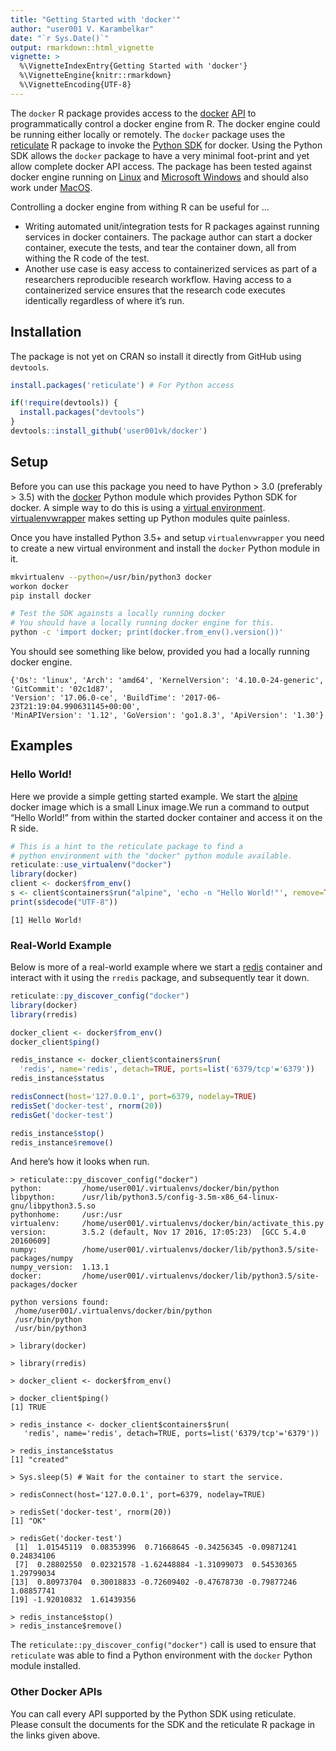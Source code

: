 ```yaml
---
title: "Getting Started with 'docker'"
author: "user001 V. Karambelkar"
date: "`r Sys.Date()`"
output: rmarkdown::html_vignette
vignette: >
  %\VignetteIndexEntry{Getting Started with 'docker'}
  %\VignetteEngine{knitr::rmarkdown}
  %\VignetteEncoding{UTF-8}
---
```


The `docker` R package provides access to the [docker](https://www.docker.com/) [API](https://docs.docker.com/engine/api/) to programmatically control a docker engine from R. The docker engine could be running either locally or remotely. The `docker` package uses the [reticulate](https://rstudio.github.io/reticulate/) R package to invoke the [Python SDK](https://docker-py.readthedocs.io/en/stable/) for docker. Using the Python SDK allows the `docker` package to have a very minimal foot-print and yet allow complete docker API access. The package has been tested against docker engine running on [Linux](https://www.docker.com/docker-ubuntu) and [Microsoft Windows](https://www.docker.com/docker-windows) and should also work under [MacOS](https://www.docker.com/docker-mac).

Controlling a docker engine from withing R can be useful for ...

- Writing automated unit/integration tests for R packages against running services in docker containers. The package author can start a docker container, execute the tests, and tear the container down, all from withing the R code of the test.
- Another use case is easy access to containerized services as part of a researchers reproducible research workflow. Having access to a containerized service ensures that the research code executes identically regardless of where it's run.

## Installation

The package is not yet on CRAN so install it directly from GitHub using `devtools`.

```r

install.packages('reticulate') # For Python access

if(!require(devtools)) {
  install.packages("devtools")
}
devtools::install_github('user001vk/docker')
```

## Setup

Before you can use this package you need to have Python > 3.0 (preferably > 3.5) with the [docker](https://docker-py.readthedocs.io/en/stable/index.html) Python module which provides Python SDK for docker. A simple way to do this is using a [virtual environment](http://docs.python-guide.org/en/latest/dev/virtualenvs/). [virtualenvwrapper](http://docs.python-guide.org/en/latest/dev/virtualenvs/#virtualenvwrapper) makes setting up Python modules quite painless.

Once you have installed Python 3.5+ and setup `virtualenvwrapper` you need to create a new virtual environment and install the `docker` Python module in it.

```bash
mkvirtualenv --python=/usr/bin/python3 docker
workon docker
pip install docker

# Test the SDK againsts a locally running docker
# You should have a locally running docker engine for this.
python -c 'import docker; print(docker.from_env().version())'
```

You should see something like below, provided you had a locally running docker engine.

```
{'Os': 'linux', 'Arch': 'amd64', 'KernelVersion': '4.10.0-24-generic', 'GitCommit': '02c1d87',
'Version': '17.06.0-ce', 'BuildTime': '2017-06-23T21:19:04.990631145+00:00',
'MinAPIVersion': '1.12', 'GoVersion': 'go1.8.3', 'ApiVersion': '1.30'}
```

## Examples

### Hello World!

Here we provide a simple getting started example. We start the [alpine](https://store.docker.com/images/alpine) docker image which is a small Linux image.We run a command to output "Hello World!" from within the started docker container and access it on the R side. 

```r
# This is a hint to the reticulate package to find a
# python environment with the "docker" python module available.
reticulate::use_virtualenv("docker")
library(docker)
client <- docker$from_env()
s <- client$containers$run("alpine", 'echo -n "Hello World!"', remove=TRUE)
print(s$decode("UTF-8"))
```

```
[1] Hello World!

```


### Real-World Example

Below is more of a real-world example where we start a [redis](https://redis.io/) container and interact with it using the `rredis` package, and subsequently tear it down.

```r
reticulate::py_discover_config("docker")
library(docker)
library(rredis)

docker_client <- docker$from_env()
docker_client$ping()

redis_instance <- docker_client$containers$run(
  'redis', name='redis', detach=TRUE, ports=list('6379/tcp'='6379'))
redis_instance$status

redisConnect(host='127.0.0.1', port=6379, nodelay=TRUE)
redisSet('docker-test', rnorm(20))
redisGet('docker-test')

redis_instance$stop()
redis_instance$remove()
```

And here's how it looks when run.

```
> reticulate::py_discover_config("docker")
python:         /home/user001/.virtualenvs/docker/bin/python
libpython:      /usr/lib/python3.5/config-3.5m-x86_64-linux-gnu/libpython3.5.so
pythonhome:     /usr:/usr
virtualenv:     /home/user001/.virtualenvs/docker/bin/activate_this.py
version:        3.5.2 (default, Nov 17 2016, 17:05:23)  [GCC 5.4.0 20160609]
numpy:          /home/user001/.virtualenvs/docker/lib/python3.5/site-packages/numpy
numpy_version:  1.13.1
docker:         /home/user001/.virtualenvs/docker/lib/python3.5/site-packages/docker

python versions found: 
 /home/user001/.virtualenvs/docker/bin/python
 /usr/bin/python
 /usr/bin/python3

> library(docker)

> library(rredis)

> docker_client <- docker$from_env()

> docker_client$ping()
[1] TRUE

> redis_instance <- docker_client$containers$run(
   'redis', name='redis', detach=TRUE, ports=list('6379/tcp'='6379'))

> redis_instance$status
[1] "created"

> Sys.sleep(5) # Wait for the container to start the service.

> redisConnect(host='127.0.0.1', port=6379, nodelay=TRUE)

> redisSet('docker-test', rnorm(20))
[1] "OK"

> redisGet('docker-test')
 [1]  1.01545119  0.08353996  0.71668645 -0.34256345 -0.09871241  0.24834106
 [7]  0.28802550  0.02321578 -1.62448884 -1.31099073  0.54530365  1.29799034
[13]  0.80973704  0.30018833 -0.72609402 -0.47678730 -0.79877246  1.08857741
[19] -1.92010832  1.61439356

> redis_instance$stop()
> redis_instance$remove()
```

The `reticulate::py_discover_config("docker")` call is used to ensure that `reticulate` was able to find a Python environment with the `docker` Python module installed.

### Other Docker APIs

You can call every API supported by the Python SDK using reticulate. Please consult the documents for the SDK and the reticulate R package in the links given above.


